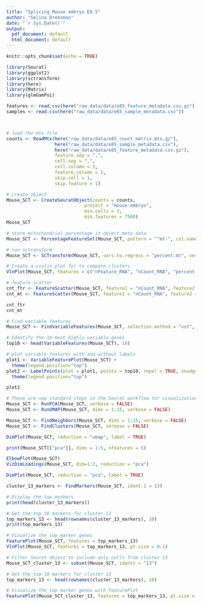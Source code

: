 ```yaml
---
title: "Splicing Mouse embryo E8.5"
author: "Selina Dreesman"
date: "`r Sys.Date()`"
output: 
  pdf_document: default
  html_document: default
---
```


```r
knitr::opts_chunk$set(echo = TRUE)
```



```r
library(Seurat)
library(ggplot2)
library(sctransform)
library(here)
library(Matrix)
library(glmGamPoi)
```



```r
features <- read.csv(here("raw_data/data/e85_feature_metadata.csv.gz"))
samples <- read.csv(here("raw_data/data/e85_sample_metadata.csv"))



# load the mtx file
counts <- ReadMtx(here("raw_data/data/e85_count_matrix.mtx.gz"), 
                  here("raw_data/data/e85_sample_metadata.csv"),
                  here("raw_data/data/e85_feature_metadata.csv.gz"),
                  feature.sep = ",",
                  cell.sep = ",",
                  cell.column = 3,
                  feature.column = 1,
                  skip.cell = 1,
                  skip.feature = 1)

```


```r
# create object
Mouse_SCT <- CreateSeuratObject(counts = counts, 
                             project = "mouse-embryo", 
                             min.cells = 3, 
                             min.features = 7500)
Mouse_SCT

```

```r
# store mitochondrial percentage in object meta data
Mouse_SCT <- PercentageFeatureSet(Mouse_SCT, pattern = "^mt-", col.name = "percent.mt")

# run sctransform
Mouse_SCT <- SCTransform(Mouse_SCT, vars.to.regress = "percent.mt", verbose = FALSE)
```

```r
# Create a violin plot for to compare clusters
VlnPlot(Mouse_SCT, features = c("nFeature_RNA", "nCount_RNA", "percent.mt"), ncol = 3)

```

```r
# feature scatter
cnt_ftr <- FeatureScatter(Mouse_SCT, feature1 = "nCount_RNA", feature2 = "nFeature_RNA")
cnt_mt <- FeatureScatter(Mouse_SCT, feature1 = "nCount_RNA", feature2 = "percent.mt")

cnt_ftr
cnt_mt

```


```r
# Find variable features 
Mouse_SCT <- FindVariableFeatures(Mouse_SCT, selection.method = "vst", nfeatures = 2000)

# Identify the 10 most highly variable genes
top10 <- head(VariableFeatures(Mouse_SCT), 10)

# plot variable features with and without labels
plot1 <- VariableFeaturePlot(Mouse_SCT) + 
  theme(legend.position="top")
plot2 <- LabelPoints(plot = plot1, points = top10, repel = TRUE, xnudge=0, ynudge=0) + 
  theme(legend.position="top")

plot2
```

```r
# These are now standard steps in the Seurat workflow for visualization and clustering
Mouse_SCT <- RunPCA(Mouse_SCT, verbose = FALSE)
Mouse_SCT <- RunUMAP(Mouse_SCT, dims = 1:15, verbose = FALSE)

Mouse_SCT <- FindNeighbors(Mouse_SCT, dims = 1:15, verbose = FALSE)
Mouse_SCT <- FindClusters(Mouse_SCT, verbose = FALSE)

DimPlot(Mouse_SCT, reduction = "umap", label = TRUE)
```
```r

print(Mouse_SCT[["pca"]], dims = 1:5, nfeatures = 5)

ElbowPlot(Mouse_SCT)
VizDimLoadings(Mouse_SCT, dim=1:2, reduction = "pca")

```

```r
DimPlot(Mouse_SCT, reduction = "pca", label = TRUE)
```

```r
cluster_13_markers <- FindMarkers(Mouse_SCT, ident.1 = 13)
```
```r
# Display the top markers
print(head(cluster_13_markers))
```

```r
# Get the top 10 markers for cluster 13
top_markers_13 <- head(rownames(cluster_13_markers), 10)
print(top_markers_13)

# Visualize the top marker genes
FeaturePlot(Mouse_SCT, features = top_markers_13)
VlnPlot(Mouse_SCT, features = top_markers_13, pt.size = 0.1)

```


```r
# Filter Seurat object to include only cells from cluster 13
Mouse_SCT_cluster_13 <- subset(Mouse_SCT, idents = "13")

# Get the top 10 markers for cluster 13
top_markers_13 <- head(rownames(cluster_13_markers), 10)

# Visualize the top marker genes with FeaturePlot
FeaturePlot(Mouse_SCT_cluster_13, features = top_markers_13, pt.size = 0.1, cols = brewer.pal(n = 8, name = "Set1"), label = TRUE)

```